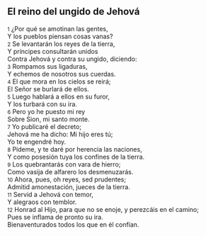 == El reino del ungido de Jehová ==

{{anchor|1}} <small>1</small> ¿Por qué se amotinan las gentes,<br>
Y los pueblos piensan cosas vanas?<br>
{{anchor|2}} <small>2</small> Se levantarán los reyes de la tierra,<br>
Y príncipes consultarán unidos<br>
Contra Jehová y contra su ungido, diciendo:<br>
{{anchor|3}} <small>3</small> Rompamos sus ligaduras,<br>
Y echemos de nosotros sus cuerdas.<br>
{{anchor|4}} <small>4</small> El que mora en los cielos se reirá;<br>
El Señor se burlará de ellos.<br>
{{anchor|5}} <small>5</small> Luego hablará a ellos en su furor,<br>
Y los turbará con su ira.<br>
{{anchor|6}} <small>6</small> Pero yo he puesto mi rey<br>
Sobre Sion, mi santo monte.<br>
{{anchor|7}} <small>7</small> Yo publicaré el decreto;<br>
Jehová me ha dicho: Mi hijo eres tú;<br>
Yo te engendré hoy.<br>
{{anchor|8}} <small>8</small> Pídeme, y te daré por herencia las naciones,<br>
Y como posesión tuya los confines de la tierra.<br>
{{anchor|9}} <small>9</small> Los quebrantarás con vara de hierro;<br>
Como vasija de alfarero los desmenuzarás.<br>
{{anchor|10}} <small>10</small> Ahora, pues, oh reyes, sed prudentes;<br>
Admitid amonestación, jueces de la tierra.<br>
{{anchor|11}} <small>11</small> Servid a Jehová con temor,<br>
Y alegraos con temblor.<br>
{{anchor|12}} <small>12</small> Honrad al Hijo, para que no se enoje, y perezcáis en el camino;<br>
Pues se inflama de pronto su ira.<br>
Bienaventurados todos los que en él confían.<br>
